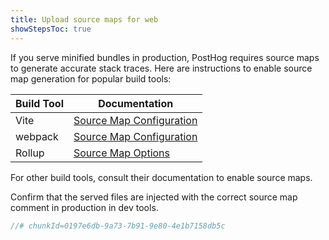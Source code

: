 ```yaml
---
title: Upload source maps for web
showStepsToc: true
---
```



<Steps>

<Step title="Install the PostHog CLI" badge="required">
<CLIDownload />
</Step>

<Step title="Authenticate the PostHog CLI" badge="required">
<CLIAuthenticate />
</Step>

<Step title="Output source maps for web" badge="required">

If you serve minified bundles in production, PostHog requires source maps to generate accurate stack traces. Here are instructions to enable source map generation for popular build tools:

<div className="overflow-x-hidden">

| Build Tool | Documentation |
|------------|--------------|
| Vite | [Source Map Configuration](https://v3.vitejs.dev/config/build-options.html#build-sourcemap) |
| webpack | [Source Map Configuration](https://webpack.js.org/configuration/devtool/) |
| Rollup | [Source Map Options](https://rollupjs.org/configuration-options/#output-sourcemap) |

</div>

For other build tools, consult their documentation to enable source maps.

</Step>

<Step title="Inject source map" subtitle="Your goal in this step: Add metadata to associate maps with your code." badge="required">
<InjectSourceMap />

</Step>

<Step checkpoint title="Verify source map injection" subtitle="Confirm source map comments are present">

Confirm that the served files are injected with the correct source map comment in production in dev tools.

```js 
//# chunkId=0197e6db-9a73-7b91-9e80-4e1b7158db5c
``` 

</Step>

<Step title="Upload source map" subtitle="Your goal in this step: Send the processed source maps to PostHog." badge="required">
<UploadSourceMap />

</Step>

<StepVerifySourceMapUpload />

</Steps>


